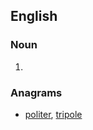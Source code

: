 ==English==

===Noun===
{{en-noun|-}}

# {{alternative form of|triple O|lang=en}}

===Anagrams===
* [[politer#English|politer]], [[tripole#English|tripole]]